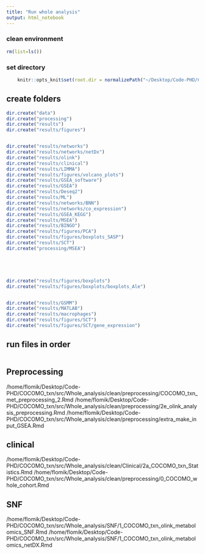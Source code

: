 ```yaml
---
title: "Run whole analysis"
output: html_notebook
---
```


### clean environment
```r
rm(list=ls())
```

### set directory
```r
    knitr::opts_knit$set(root.dir = normalizePath("~/Desktop/Code-PHD/COCOMO_txn/")) 
```


## create folders
```r
dir.create("data")
dir.create("processing")
dir.create("results")
dir.create("results/figures")


dir.create("results/networks")
dir.create("results/networks/netDx")
dir.create("results/olink")
dir.create("results/clinical")
dir.create("results/LIMMA")
dir.create("results/figures/volcano_plots")
dir.create("results/GSEA_software")
dir.create("results/GSEA")
dir.create("results/Deseq2")
dir.create("results/ML")
dir.create("results/networks/BNN")
dir.create("results/networks/co_expression")
dir.create("results/GSEA_KEGG")
dir.create("results/MSEA")
dir.create("results/BINGO")
dir.create("results/figures/PCA")
dir.create("results/figures/boxplots_SASP")
dir.create("results/SCT")
dir.create("processing/MSEA")





dir.create("results/figures/boxplots")
dir.create("results/figures/boxplots/boxplots_Ale")


dir.create("results/GSMM")
dir.create("results/MATLAB")
dir.create("results/macrophages")
dir.create("results/figures/SCT")
dir.create("results/figures/SCT/gene_expression")
```

## run files in order
```r

```

## Preprocessing
/home/flomik/Desktop/Code-PHD/COCOMO_txn/src/Whole_analysis/clean/preprocessing/COCOMO_txn_met_preprocessing_2.Rmd
/home/flomik/Desktop/Code-PHD/COCOMO_txn/src/Whole_analysis/clean/preprocessing/2e_olink_analysis_preprocessing.Rmd
/home/flomik/Desktop/Code-PHD/COCOMO_txn/src/Whole_analysis/clean/preprocessing/extra_make_input_GSEA.Rmd

## clinical
/home/flomik/Desktop/Code-PHD/COCOMO_txn/src/Whole_analysis/clean/Clinical/2a_COCOMO_txn_Statistics.Rmd
/home/flomik/Desktop/Code-PHD/COCOMO_txn/src/Whole_analysis/clean/preprocessing/0_COCOMO_whole_cohort.Rmd



## SNF
/home/flomik/Desktop/Code-PHD/COCOMO_txn/src/Whole_analysis/SNF/1_COCOMO_txn_olink_metabolomics_SNF.Rmd
/home/flomik/Desktop/Code-PHD/COCOMO_txn/src/Whole_analysis/SNF/1_COCOMO_txn_olink_metabolomics_netDX.Rmd
